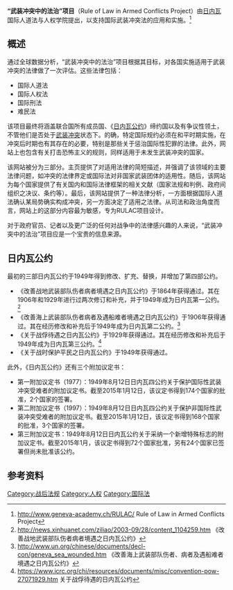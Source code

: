 {{refimprove|time=2015-06-04T23:15:21+00:00}}
'''“武装冲突中的法治”项目'''（Rule of Law in Armed Conflicts Project）由[[日内瓦|日内瓦]]国际人道法与人权学院提出，以支持国际武装冲突法的应用和实施。<ref>http://www.geneva-academy.ch/RULAC/ {{Wayback|url=http://www.geneva-academy.ch/RULAC/ |date=20161116111233 }} Rule of Law in Armed Conflicts Project</ref>

== 概述 ==

通过全球数据分析，“武装冲突中的法治”项目根据其目标，对各国实施适用于武装冲突的法律做了一次评估。这些法律包括：
* 国际人道法
* 国际人权法
* 国际刑法
* 难民法

该项目最终将涵盖联合国所有成员国、《[[日内瓦公约|日内瓦公约]]》缔约国以及有争议性领土，不管他们是否处于[[武装冲突|武装冲突]]状态下。的确，特定国际规约必须在和平时期实施，在冲突后时期也有其存在的必要，特别是那些关于惩治国际性犯罪的法律。此外，网站上也包含有关打击恐怖主义的规则，同样适用于未发生武装冲突的国家。

该网站被分为三部分。主页提供了对适用法律的简短描述，并强调了该领域的主要法律问题，如冲突的法律界定或国际法对非国家武装团体的适用性。随后，该网站为每个国家提供了有关国内和国际法律框架的相关文献（国家法规和判例、政府间组织之决议、条约等）。最后，该网站提供了一种法律分析，一方面根据国际人道法确认某局势确实构成冲突，另一方面决定了适用之法律。从司法和政治角度而言，网站上的这部分内容最为敏感，专为RULAC项目设计。

对于政府官员、记者以及更广泛的任何对战争中的法律感兴趣的人来说，“武装冲突中的法治”项目应是一个宝贵的信息来源。

== 日内瓦公约 ==

最初的三部日内瓦公约于1949年得到修改、扩充、替换，并增加了第四部公约。

* 《改善战地武装部队伤者病者境遇之日内瓦公约》于1864年获得通过。其在1906年和1929年进行过两次修订和补充，并于1949年成为日内瓦第一公约。<ref>http://news.xinhuanet.com/ziliao/2003-09/28/content_1104259.htm {{Wayback|url=http://news.xinhuanet.com/ziliao/2003-09/28/content_1104259.htm |date=20130217224920 }} 《改善战地武装部队伤者病者境遇之日内瓦公约》</ref>
* 《改善海上武装部队伤者病者及遇船难者境遇之日内瓦公约》于1906年获得通过。其在经历修改和补充后于1949年成为日内瓦第二公约。<ref>http://www.un.org/chinese/documents/decl-con/geneva_sea_wounded.htm {{Wayback|url=http://www.un.org/chinese/documents/decl-con/geneva_sea_wounded.htm |date=20210811161421 }} 《改善海上武装部队伤者、病者及遇船难者境遇之日内瓦公约》</ref>
* 《关于战俘待遇之日内瓦公约》于1929年获得通过。其在经历修改和补充后于1949年成为日内瓦第三公约。<ref>https://www.icrc.org/chi/resources/documents/misc/convention-pow-27071929.htm {{Wayback|url=https://www.icrc.org/chi/resources/documents/misc/convention-pow-27071929.htm |date=20181001104426 }} 关于战俘待遇的日内瓦公约</ref>
* 《关于战时保护平民之日内瓦公约》于1949年获得通过。

此外，《日内瓦公约》还有三个附加议定书：
* 第一附加议定书（1977）：1949年8月12日日内瓦四公约关于保护国际性武装冲突受难者的附加议定书。截至2015年1月12日，该议定书得到174个国家的批准，2个国家的签署。
* 第二附加议定书（1997）：1949年8月12日日内瓦四公约关于保护非国际性武装冲突受难者的附加议定书。截至2015年1月12日，该议定书得到168个国家的批准，3个国家的签署。
* 第三附加议定书：1949年8月12日日内瓦公约关于采纳一个新增特殊标志的附加议定书。截至2015年1月，该议定书得到72个国家批准，另有24个国家已签署但尚未批准该公约。

== 参考资料 ==
<references />

[[Category:战后法规|Category:战后法规]]
[[Category:人权|Category:人权]]
[[Category:国际法|Category:国际法]]